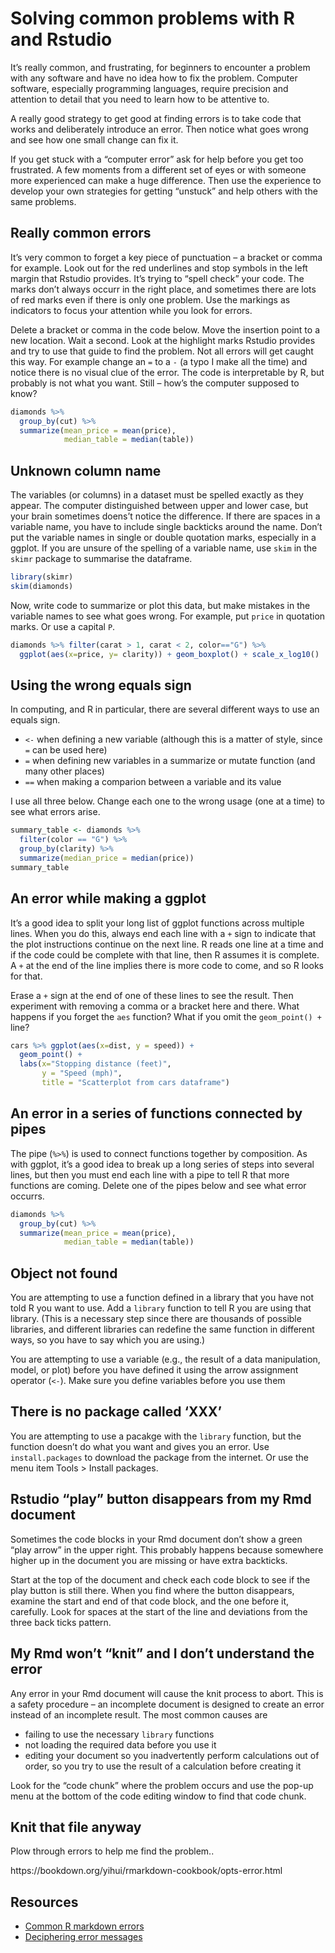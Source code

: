 # Solving common problems with R and Rstudio {#common-problems}

It's really common, and frustrating, for beginners to encounter a problem with any software and have no idea how to fix the problem. Computer software, especially programming languages, require precision and attention to detail that you need to learn how to be attentive to.

A really good strategy to get good at finding errors is to take code that works and deliberately introduce an error. Then notice what goes wrong and see how one small change can fix it.

If you get stuck with a "computer error" ask for help before you get too frustrated. A few moments from a different set of eyes or with someone more experienced can make a huge difference. Then use the experience to develop your own strategies for getting "unstuck" and help others with the same problems.

## Really common errors

It's very common to forget a key piece of punctuation -- a bracket or comma for example. Look out for the red underlines and stop symbols in the left margin that Rstudio provides. It's trying to "spell check" your code. The marks don't always occurr in the right place, and sometimes there are lots of red marks even if there is only one problem. Use the markings as indicators to focus your attention while you look for errors.

Delete a bracket or comma in the code below. Move the insertion point to a new location. Wait a second. Look at the highlight marks Rstudio provides and try to use that guide to find the problem. Not all errors will get caught this way. For example change an `=` to a `-` (a typo I make all the time) and notice there is no visual clue of the error. The code is interpretable by R, but probably is not what you want. Still -- how's the computer supposed to know?

```r
diamonds %>%
  group_by(cut) %>%
  summarize(mean_price = mean(price),
            median_table = median(table))
```
## Unknown column name

The variables (or columns) in a dataset must be spelled exactly as they appear. The computer distinguished between upper and lower case, but your brain sometimes doens't notice the difference. If there are spaces in a variable name, you have to include single backticks around the name. Don't put the variable names in single or double quotation marks, especially in a ggplot. If you are unsure of the spelling of a variable name, use `skim` in the `skimr` package to summarise the dataframe.

```r
library(skimr)
skim(diamonds)
```

Now, write code to summarize or plot this data, but make mistakes in the variable names to see what goes wrong. For example, put `price` in quotation marks. Or use a capital `P`.

```r
diamonds %>% filter(carat > 1, carat < 2, color=="G") %>%
  ggplot(aes(x=price, y= clarity)) + geom_boxplot() + scale_x_log10()
```

## Using the wrong equals sign

In computing, and R in particular, there are several different ways to use an equals sign.

* `<-` when defining a new variable (although this is a matter of style, since `=` can be used here)
* `=` when defining new variables in a summarize or mutate function (and many other places)
* `==` when making a comparion between a variable and its value

I use all three below. Change each one to the wrong usage (one at a time) to see what errors arise.

```r
summary_table <- diamonds %>% 
  filter(color == "G") %>%
  group_by(clarity) %>%
  summarize(median_price = median(price))
summary_table
```

## An error while making a ggplot

It's a good idea to split your long list of ggplot functions across multiple lines. When you do this, always end each line with a `+` sign
to indicate that the plot instructions continue on the next line. R reads one line at a time and if the code could be complete with that line, 
then R assumes it is complete. A `+` at the end of the line implies there is more code to come, and so R looks for that.

Erase a `+` sign at the end of one of these lines to see the result. Then experiment with removing a comma or a bracket here and there. What happens if you forget the `aes` function? What if you omit the `geom_point() +` line?

```r
cars %>% ggplot(aes(x=dist, y = speed)) +
  geom_point() +
  labs(x="Stopping distance (feet)",
       y = "Speed (mph)",
       title = "Scatterplot from cars dataframe")
```

## An error in a series of functions connected by pipes

The pipe (`%>%`) is used to connect functions together by composition. As with ggplot, it's a good idea to break up a long series of steps into
several lines, but then you must end each line with a pipe to tell R that more functions are coming. Delete one of the pipes below and see what error occurrs.

```r
diamonds %>% 
  group_by(cut) %>%
  summarize(mean_price = mean(price),
            median_table = median(table))
```

## Object not found

You are attempting to use a function defined in a library that you have not told R you want to use. Add a `library` function to tell R you are using that library. (This is a necessary step since there are thousands of possible libraries, and different libraries can redefine the same function in different ways, so you have to say which you are using.)

You are attempting to use a variable (e.g., the result of a data manipulation, model, or plot) before you have defined it using the arrow assignment operator (`<-`). Make sure you define variables before you use them

## There is no package called 'XXX'

You are attempting to use a pacakge with the `library` function, but the function doesn't do what you want and gives you an error.
Use `install.packages` to download the package from the internet. Or use the menu item Tools > Install packages.


## Rstudio "play" button disappears from my Rmd document

Sometimes the code blocks in your Rmd document don't show a green "play arrow" in the upper right. This probably happens because somewhere higher up in the document you are missing or have extra backticks.
 
Start at the top of the document and check each code block to see if the play button is still there.
When you find where the button disappears, examine the start and end of that code block, and the one before it, carefully. Look for spaces at the start of the line and deviations from the three back ticks pattern.
 
## My Rmd won't "knit" and I don't understand the error

Any error in your Rmd document will cause the knit process to abort. This is a safety procedure -- an incomplete document is designed to create an error instead of an incomplete result. The most common causes are

* failing to use the necessary `library` functions
* not loading the required data before you use it
* editing your document so you inadvertently perform calculations out of order, so you try to use the result of a calculation before creating it

Look for the "code chunk" where the problem occurs and use the pop-up menu at the bottom of the code editing window to find that code chunk.



## Knit that file anyway

Plow through errors to help me find the problem..

https://bookdown.org/yihui/rmarkdown-cookbook/opts-error.html


## Resources

* [Common R markdown errors](https://rmd4sci.njtierney.com/common-problems-with-rmarkdown-and-some-solutions.html)
* [Deciphering error messages](https://ismayc.github.io/rbasics-book/6-errors.html)

